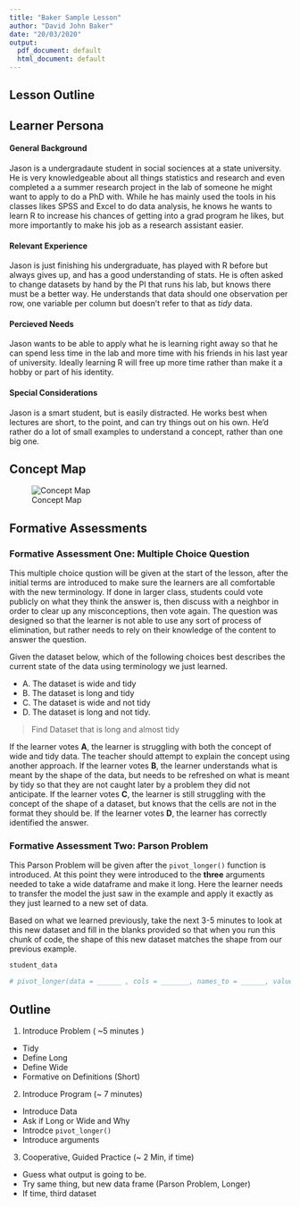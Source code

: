 ```yaml
---
title: "Baker Sample Lesson"
author: "David John Baker"
date: "20/03/2020"
output:
  pdf_document: default
  html_document: default
---
```


## Lesson Outline

## Learner Persona 

#### General Background

Jason is a undergradaute student in social sociences at a state university. 
He is very knowledgeable about all things statistics and research and even completed a a summer research project in the lab of someone he might want to apply to do a PhD with. 
While he has mainly used the tools in his classes likes SPSS and Excel to do data analysis, he knows he wants to learn R to increase his chances of getting into a grad program he likes, but more importantly to make his job as a research assistant easier. 

#### Relevant Experience

Jason is just finishing his undergraduate, has played with R before but always gives up, and has a good understanding of stats. 
He is often asked to change datasets by hand by the PI that runs his lab, but knows there must be a better way. 
He understands that data should one observation per row, one variable per column but doesn't refer to that as _tidy_ data. 

#### Percieved Needs

Jason wants to be able to apply what he is learning right away so that he can spend less time in the lab and more time with his friends in his last year of university.
Ideally learning R will free up more time rather than make it a hobby or part of his identity.
 
#### Special Considerations

Jason is a smart student, but is easily distracted.
He works best when lectures are short, to the point, and can try things out on his own.
He'd rather do a lot of small examples to understand a concept, rather than one big one.


## Concept Map 

![Concept Map](img/pivot_longer_concept_map.png)

## Formative Assessments

### Formative Assessment One: Multiple Choice Question

This multiple choice qustion will be given at the start of the lesson, after the initial terms are introduced to make sure the learners are all comfortable with the new terminology. 
If done in larger class, students could vote publicly on what they think the answer is, then discuss with a neighbor in order to clear up any misconceptions, then vote again. 
The question was designed so that the learner is not able to use any sort of process of elimination, but rather needs to rely on their knowledge of the content to answer the question.

Given the dataset below, which of the following choices best describes the current state of the data using terminology we just learned.

- A. The dataset is wide and tidy
- B. The dataset is long and tidy
- C. The dataset is wide and not tidy
- D. The dataset is long and not tidy.

> Find Dataset that is long and almost tidy 

If the learner votes **A**, the learner is struggling with both the concept of wide and tidy data. The teacher should attempt to explain the concept using another approach.
If the learner votes **B**, the learner understands what is meant by the shape of the data, but needs to be refreshed on what is meant by tidy so that they are not caught later by a problem they did not anticipate.
If the learner votes **C**, the learner is still struggling with the concept of the shape of a dataset, but knows that the cells are not in the format they should be.
If the learner votes **D**, the learner has correctly identified the answer.  


### Formative Assessment Two: Parson Problem 

This Parson Problem will be given after the `pivot_longer()` function is introduced.
At this point they were introduced to the **three** arguments needed to take a wide dataframe and make it long.
Here the learner needs to transfer the model the just saw in the example and apply it exactly as they just learned to a new set of data. 

Based on what we learned previously, take the next 3-5 minutes to look at this new dataset and fill in the blanks provided so that when you run this chunk of code, the shape of this new dataset matches the shape from our previous example.

```r
student_data

# pivot_longer(data = ______ , cols = _______, names_to = ______, values_to = ______)

```


## Outline

1. Introduce Problem  ( ~5 minutes )
  - Tidy 
  - Define Long
  - Define Wide
  - Formative on Definitions (Short)
2. Introduce Program (~ 7 minutes)
  - Introduce Data 
  - Ask if Long or Wide and Why 
  - Introdce `pivot_longer()`
  - Introduce arguments
3. Cooperative, Guided Practice (~ 2 Min, if time) 
  - Guess what output is going to be.
  - Try same thing, but new data frame (Parson Problem, Longer) 
  - If time, third dataset 


